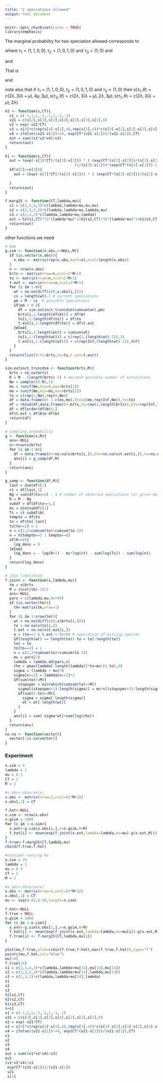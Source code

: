 ```yaml
---
title: "2 speciations allowed"
output: html_document
---
```


```r
knitr::opts_chunk$set(cache = TRUE)
library(emphasis)
```


The marginal probability for two speciation allowed corresponds to 


\begin{equation}

P(y=T |\theta) = e^{-2\lambda T} + 6h_1(y=T,s(\tau_3,\theta)) + 72h_2(y=T,s(\tau_1,\theta)) + 36h_2(y=T,s(\tau_2,\theta))

\end{equation}

where  $\tau_1 = (1,1,0,0), \tau_2 = (1,0,1,0)$ and $\tau_3 = (1,0)$ and 

\begin{equation}

h_1(x=T,\theta) = \displaystyle\int_0^{T}\displaystyle\int_0^{T-t_1} \mu \lambda e^{-s_1t_1-s_2t_2-s_3(T-t_1-t_2)} dt_2 dt_1 

\end{equation}

and 

\begin{equation}h_2(y=CT,\theta) = \displaystyle\int_0^{T}\displaystyle\int_0^{T-t_1} \displaystyle\int_0^{T-t_1-t_2}\displaystyle\int_0^{T-t_1-t_2-t_3} (\mu \lambda)^2 e^{-s_1t_1-s_2t_2-s_3t_3-s_4t_4} dt_4dt_3dt_2 dt_1 \end{equation}

That is 

\begin{equation}

h_1(y=CT,s(\tau,\theta)) = (\mu\lambda)\left(\frac{e^{-s_2T}}{(s_3-s_2)(s_2-s_1)}\left( e^{(s_2-s_1)T}-1 \right) - \frac{e^{-s_3T}}{(s_3-s_2)(s_3-s_1)}\left( e^{(s_3-s_1)T}-1 \right)) 

\end{equation}


and
\begin{equation}
\begin{split}
h_2(y=CT,s(\tau,\theta)) = (\mu\lambda)^2(& -\frac{e^{-s_2T}}{s_4(s_4-s_3)(s_3-s_2)(s_2-s_1)}(e^{T(s_2-s_1)}-1) \\
 &+\frac{e^{-s_3T}}{s_4(s_4-s_3)(s_3-s_2)(s_3-s_1)}(e^{T(s_3-s_1)}-1)\\
  &+\frac{e^{-s_2T}}{s_4(s_4-s_3)(s_4-s_2)(s_2-s_1)}(e^{T(s_2-s_1)}-1)\\
   &-\frac{e^{-s_4T}}{s_4(s_4-s_3)(s_4-s_2)(s_4-s_1)}(e^{T(s_4-s_1)}-1)\\
    &-\frac{e^{-s_2T}}{s_4s_3(s_3-s_2)(s_2-s_1)}(e^{T(s_2-s_1)}-1)\\
     &+\frac{e^{-s_3T}}{s_4s_3(s_3-s_2)(s_3-s_1)}(e^{T(s_3-s_1)}-1)\\
      &-\frac{e^{-s_2T}}{s_4s_3(s_3-s_2)(s_2-s_1)}(e^{T(s_2-s_1)}-1)\\
       &-\frac{1}{s_4s_3s_2s_1}(e^{-s_1T}-1) \}
\end{split}
\end{equation}

note also that if $\tau_1 = (1,1,0,0), \tau_2 = (1,0,1,0)$ and $\tau_3 = (1,0)$ then $s(\tau_1,\theta) = c(2\lambda,3(\lambda+\mu),4\mu,3\mu), s(\tau_2,\theta) = c(2\lambda,3(\lambda+\mu),2\lambda,3\mu), s(\tau_1,\theta) = c(2\lambda,3(\lambda+\mu),2\lambda)$ 

```r
h2 <- function(s,CT){
  v1 = c(-1,1,1,-1,-1,1,-1,-1)
  v21 = c(s[2],s[3],s[2],s[4],s[2],s[3],s[2],0)
  v2 = exp(-v21*CT)
  v3 = s[4]*c(rep(s[4]-s[3],4),rep(s[3],4))*c(s[3]-s[2],s[3]-s[2],s[4]-s[2],s[4]-s[2],s[3]-s[2],s[3]-s[2],s[2],s[2])
  v4 = ifelse((v21-s[1])!=0, exp(CT*(v21-s[1]))/(v21-s[1]),CT)
  out = sum((v1*v2*v4)/v3)
  return(out)
}
```


```r
h1 <- function(s,CT){
  out = (exp(-s[3]*CT)/(s[3]-s[2])) * ( (exp(CT*(s[3]-s[2]))/(s[2]-s[1]))*(exp(CT*(s[2]-s[1]))-1) +
                              - (1/(s[3]-s[1]))*(exp(CT*(s[3]-s[1]))-1) )
  if(s[1]==s[3]){
    out = (exp(-s[3]*CT)/(s[3]-s[2])) * ( (exp(CT*(s[3]-s[2]))/(s[2]-s[1]))*(exp(CT*(s[2]-s[1]))-1)  - CT )
                                           
  }
  return(out)
}

f.marg2S <- function(CT,lambda,mu){
  s1 = c(2,3,4,3)*c(lambda,lambda+mu,mu,mu)
  s2 = c(2,3,2,3)*c(lambda,lambda+mu,lambda,mu)
  s3 = c(2,3,2)*c(lambda,lambda+mu,lambda)
  out = h2(s1,CT)*72*(lambda*mu)^2+h2(s2,CT)*36*(lambda*mu)^2+h1(s3,CT)*6*lambda*mu+exp(-CT*2*lambda)
  return(out)
}

```

other functions we need 

```r
# DAA
g.sim <- function(x.obs,n=NULL,M){
  if (is.vector(x.obs)){
    x.obs <- matrix(rep(x.obs,each=n),ncol=length(x.obs))
  }
  n <- nrow(x.obs)
  brts <- matrix(nrow=n,ncol=2*M+1)
  to <- matrix(nrow=n,ncol=2*M+1)
  t.ext <- matrix(nrow=n,ncol=2*M+1)
  for (i in 1:n){
    wt = no.na(diff(c(0,x.obs[i,])))
    cs = length(wt)-1 # current speciations
    pm = M - cs  # possible speciations
    if(pm > 0 ){
      df = sim.extinct.truncdim(cumsum(wt),pm)
      brts[i,1:length(df$bt)] = df$bt
      to[i,1:length(df$to)] = df$to
      t.ext[i,1:length(df$to)] = df$t.ext
    }else{
      brts[i,1:length(wt)] = cumsum(wt)
      to[i,1:(length(wt))] = c(rep(2,(length(wt)-1)),2)
      t.ext[i,1:(length(wt))] = c(rep(Inf,(length(wt)-1)),Inf)
    }
  }
  return(list(brts=brts,to=to,t.ext=t.ext))
}

sim.extinct.truncdim <- function(brts,M){
  brts = no.na(brts)
  R = M - (length(brts)-1) # maximum possible number of extinctions
  Ne = sample((0:R),1)
  ms = runif(Ne,min=0,max=brts[1])
  me = runif(Ne,min=ms,max=brts[1])
  to = c(rep(1,Ne),rep(0,Ne))
  df = data.frame(bt = c(ms,me),bte=c(me,rep(Inf,Ne)),to=to)
  df = rbind(df,data.frame(bt=brts,to=rep(2,length(brts)),bte=rep(Inf,length(brts))))
  df = df[order(df$bt),]
  df$t.ext = df$bte-df$bt
  return(df)
}

# sampling probability 
g <- function(x,M){
  ans<-NULL
  n<-nrow(x$brts)
  for (i in 1:n){
    df = data.frame(bt=no.na(x$brts[i,]),bte=no.na(x$t.ext[i,]),to=no.na(x$to[i,]),t.ext=no.na(x$t.ext[i,])-no.na(x$brts[i,]))
    ans[i] = g_samp(df,M)
  }
  return(ans)
}

g_samp <- function(df,M){
  last = dim(df)[1]
  ct = df[last,1]
  Ng = sum(df$to==2) - 1 # number of observed speciations (or given data)
  R = M - Ng
  subdf = df[df$to==1,]
  ms = dim(subdf)[1]
  Ts = ct-subdf$bt
  tempto = df$to
  to = df$to[-last]
  to[to==2] = 1
  n = c(2,2+cumsum(to)+cumsum(to-1))
  n = n[tempto==1 | tempto==0]
  if(R==0){
    log_dens = 0
  }else{
    log_dens = - log(R+1) - ms*log(ct) - sum(log(Ts)) - sum(log(n))
  }
  return(log_dens)
}

# join likelihood
f.joint <- function(x,lambda,mu){
  tm = x$brts
  M = (ncol(tm)-1)/2
  ans<-NULL
  pars = c(lambda,mu,9e+99)
  if (is.vector(tm)){
    tm<-matrix(tm,nrow=1)
  }
  for (i in 1:nrow(tm)){
    wt = no.na(diff(c(0,x$brts[i,])))
    to = no.na(x$to[i,])
    t.ext = no.na(x$t.ext[i,])
    e = (to==1 & t.ext < 9e+8) # speciation of missing species
    if(length(wt) == length(to)) to = to[-length(to)]
    tot = to
    to[to==2] = 1
    n = c(2,2+cumsum(to)+cumsum(to-1))
    mu = pars[2]
    lambda = lambda.dd(pars,n)
    rho = pmax(lambda[-length(lambda)]*to+mu*(1-to),0)
    sigma = (lambda + mu)*n
    sigma[n==2] = lambda[n==2]*2
    if(sum(to)>=M){
      stopspec = min(which(cumsum(to)==M))
      sigma[(stopspec+1):length(sigma)] = mu*n[(stopspec+1):length(sigma)]
      if(sum(1-to)==M){
        sigma = sigma[-length(sigma)]
        wt = wt[-length(wt)]
      }
    }
    ans[i] = sum(-sigma*wt)+sum(log(rho))
  }
  return(ans)
}
no.na <- function(vector){
  vector[!is.na(vector)]
}

```

### Experiment 

```r
n.sim = 4
lambda = 1
mu = 0.3
CT = 2
M = 2

#x.obs<-observe(x)
x.obs <- matrix(nrow=2,ncol=(2*M+1))
x.obs[,1] = CT

f.hat<-NULL
n.sim <- nrow(x.obs)
n.gsim = 1000
for (i in 1:n.sim){
  x.ext<-g.sim(x.obs[i,],n=n.gsim,M=M)
  f.hat[i] <- mean(exp(f.joint(x.ext,lambda=lambda,mu=mu)-g(x.ext,M)))
}
f.true<-f.marg2S(CT,lambda,mu)
cbind(f.true,f.hat)

```

```r
#consider varying mu 
n.sim = 20
lambda = 1
mu = 0.3
CT = 2
M = 2

#x.obs<-observe(x)
x.obs <- matrix(nrow=2,ncol=(2*M+1))
x.obs[,1] = CT
mu <- seq(0.01,0.99,length=n.sim)

f.hat<-NULL
f.true = NULL
n.gsim = 1000
for (i in 1:n.sim){
  x.ext<-g.sim(x.obs[1,],n=n.gsim,M=M)
  f.hat[i] <- mean(exp(f.joint(x.ext,lambda=lambda,mu=mu[i])-g(x.ext,M)))
  f.true[i] <- f.marg2S(CT,lambda,mu[i])
}
```

```r
plot(mu,f.true,ylim=c(min(f.true,f.hat),max(f.true,f.hat)),type="l")
points(mu,f.hat,col="blue")
mu[14]
f.true[14]
s1 = c(2,3,4,3)*c(lambda,lambda+mu[14],mu[14],mu[14])
s2 = c(2,3,2,3)*c(lambda,lambda+mu[14],lambda,mu[14])
s3 = c(2,3,2)*c(lambda,lambda+mu[14],lambda)
s1
s2
s3
h2(s1,CT)
h2(s2,CT)
h1(s3,CT)
s=s1
v1 = c(-1,1,1,-1,-1,1,-1,-1)
v21 = c(s[2],s[3],s[2],s[4],s[2],s[3],s[2],0)
v2 = exp(-v21*CT)
v3 = s[4]*c(rep(s[4]-s[3],4),rep(s[3],4))*c(s[3]-s[2],s[3]-s[2],s[4]-s[2],s[4]-s[2],s[3]-s[2],s[3]-s[2],s[2],s[2])
v4 = ifelse((v21-s[1])!=0, exp(CT*(v21-s[1]))/(v21-s[1]),CT)
v1
v2
v3
v4
out = sum((v1*v2*v4)/v3)
out
(v1*v2*v4)/v3
 exp(CT*(v21-s[1]))/(v21-s[1])
 v21
 s[1]
```
